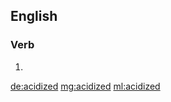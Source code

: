 ==English==

===Verb===
{{head|en}}

# {{en-past of|acidize}}

[[de:acidized]]
[[mg:acidized]]
[[ml:acidized]]